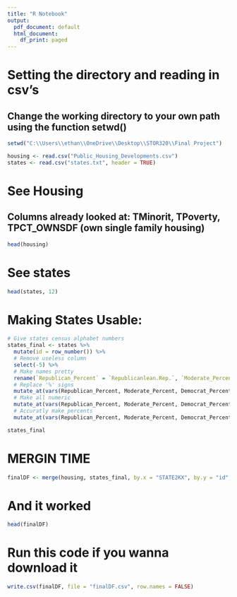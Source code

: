 ```yaml
---
title: "R Notebook"
output:
  pdf_document: default
  html_document:
    df_print: paged
---
```


# Setting the directory and reading in csv's
## Change the working directory to your own path using the function setwd()

```r
setwd("C:\\Users\\ethan\\OneDrive\\Desktop\\STOR320\\Final Project")

housing <- read.csv("Public_Housing_Developments.csv")
states <- read.csv("states.txt", header = TRUE)

```

# See Housing
## Columns already looked at: TMinorit, TPoverty, TPCT_OWNSDF (own single family housing)

```r
head(housing)
```

# See states

```r
head(states, 12)
```

# Making States Usable:

```r

# Give states census alphabet numbers
states_final <- states %>%
  mutate(id = row_number()) %>%
  # Remove useless column
  select(-5) %>%
  # Make names pretty
  rename(`Republican_Percent` = `Republicanlean.Rep.`, `Moderate_Percent`=`No.lean`, `Democrat_Percent` = `Democratlean.Dem.`) %>%
  # Replace '%' signs
  mutate_at(vars(Republican_Percent, Moderate_Percent, Democrat_Percent), ~ gsub("%", "", .)) %>%
  # Make all numeric
  mutate_at(vars(Republican_Percent, Moderate_Percent, Democrat_Percent), as.numeric) %>%
  # Accuratly make percents
  mutate_at(vars(Republican_Percent, Moderate_Percent, Democrat_Percent), ~ ./100)

states_final
```

# MERGIN TIME

```r
finalDF <- merge(housing, states_final, by.x = "STATE2KX", by.y = "id", all = TRUE, na.rm=FALSE)
```

# And it worked

```r
head(finalDF)
```

# Run this code if you wanna download it

```r
write.csv(finalDF, file = "finalDF.csv", row.names = FALSE)
```

